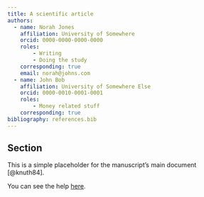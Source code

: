 ```yaml
---
title: A scientific article
authors:
  - name: Norah Jones
    affiliation: University of Somewhere
    orcid: 0000-0000-0000-0000
    roles: 
        - Writing
        - Doing the study
    corresponding: true
    email: norah@johns.com
  - name: John Bob
    affiliation: University of Somewhere Else
    orcid: 0000-0010-0001-0001
    roles: 
        - Money related stuff
    corresponding: true
bibliography: references.bib
---
```


## Section

This is a simple placeholder for the manuscript's main document [@knuth84].

You can see the help [here](https://quarto.org/docs/manuscripts/authoring/vscode.html).
